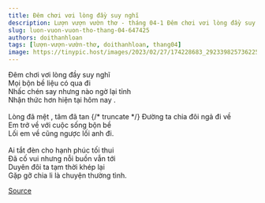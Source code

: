 ```yaml
---
title: Đêm chơi vơi lòng đầy suy nghĩ
description: Lượn vượn vườn thơ - tháng 04-1 Đêm chơi vơi lòng đầy suy nghĩ Mọi bộn bề liệu có qua đi 
slug: luon-vuon-vuon-tho-thang-04-647425
authors: doithanhloan
tags: [lượn-vượn-vườn-thơ, doithanhloan, thang04]
image: https://tinypic.host/images/2023/02/27/174228683_292339825736225_8921477841228596977_n.th.jpg
---
```


Đêm chơi vơi lòng đầy suy nghĩ\
Mọi bộn bề liệu có qua đi \
Nhấc chén say nhưng nào ngờ lại tỉnh \
Nhận thức hơn hiện tại hôm nay .\
\
Lòng đã mệt , tâm đã tan 
{/* truncate */}
Đường ta chia đôi ngả đi về \
Em trở về với cuộc sống bộn bề\
Lối em về cũng ngược lối anh đi.\
 \
Ai tắt đèn cho hạnh phúc tối thui \
Đã cố vui nhưng nỗi buồn vẫn tới\
Duyên đôi ta tạm thời khép lại\
Gặp gỡ chia li là chuyện thường tình.

[Source](https://www.facebook.com/ape.poem/posts/pfbid02VXxtT93yB86MSVeCPWYRWcLHxsCreNqWLibhWzU9bE3fFWB6CE6txGZKN5TxAGa5l)
